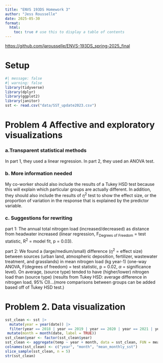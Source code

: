 ```yaml
---
title: "ENVS 193DS Homework 3"
author: "Jess Rousselle"
date: 2025-05-30
format:
  html:
    toc: true # use this to display a table of contents
---
```


<https://github.com/jarousselle/ENVS-193DS_spring-2025_final>

# Setup

```r
#| message: false
#| warning: false
library(tidyverse)
library(dplyr)
library(ggplot2)
library(janitor)
sst <- read.csv("data/SST_update2023.csv")
```

# Problem 4 Affective and exploratory visualizations

### a.Transparent statistical methods

In part 1, they used a linear regression. In part 2, they used an ANOVA test.

### b. More information needed

My co-worker should also include the results of a Tukey HSD test because this will explain which particular groups are actually different. In addition, they should also include the results of $\eta^2$ test to show the effect size, or the proportion of variation in the response that is explained by the predictor variable.

### c. Suggestions for rewriting

part 1: The annual total nitrogen load (increased/decreased) as distance from headwater increased (linear regression, F~Degrees of Freedom~ = test statistic, R^2^ = model fit, p = 0.03).

part 2: We found a (large/medium/small) difference ($\eta^2$ = effect size) between sources (urban land, atmospheric deposition, fertilizer, wastewater treatment, and grasslands) in mean nitrogen load (kg year-1) (one-way ANOVA, F(degrees of freedom) = test statistic, p = 0.02, $\alpha$ = significance level). On average, (source type) tended to have (higher/lower) nitrogen load than (source type) (results from Tukey HSD: average difference in nitrogen load, 95% CI)...(more comparisons between groups can be added based off of Tukey HSD test.)

# Problem 2. Data visualization

```r
sst_clean <- sst |> 
  mutate(year = year(date)) |> 
  filter(year == 2018 | year == 2019 | year == 2020 | year == 2021 | year == 2022 | year == 2023) |> 
 mutate(month = month(date, label = TRUE))
sst_clean$year <- factor(sst_clean$year)
sst_clean <- aggregate(temp ~ year + month, data = sst_clean, FUN = mean)
colnames(sst_clean) <- c("year", "month", "mean_monthly_sst")
slice_sample(sst_clean, n = 5)
str(sst_clean)
```

